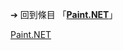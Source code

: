 {{LSR
|article = Paint.NET
|latest_release_version = 4.0.12
|latest_release_date = {{release date and age|2016|09|12}}
}}<noinclude>

➔ 回到條目 「'''[[Paint.NET]]'''」
[[Category:最新穩定版模板|Paint.NET]]
</noinclude>